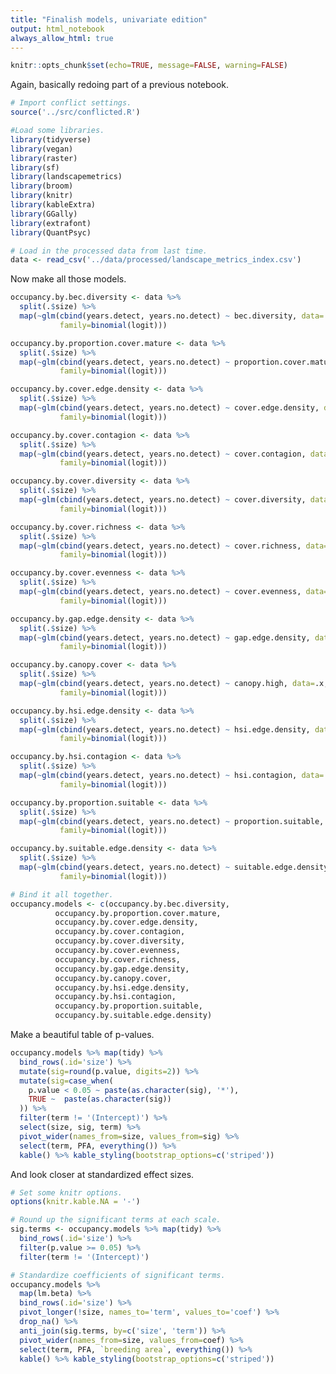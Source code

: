 ```yaml
---
title: "Finalish models, univariate edition"
output: html_notebook
always_allow_html: true
---
```


```r
knitr::opts_chunk$set(echo=TRUE, message=FALSE, warning=FALSE)
```

Again, basically redoing part of a previous notebook.

```r
# Import conflict settings.
source('../src/conflicted.R')

#Load some libraries.
library(tidyverse)
library(vegan)
library(raster)
library(sf)
library(landscapemetrics)
library(broom)
library(knitr)
library(kableExtra)
library(GGally)
library(extrafont)
library(QuantPsyc)

# Load in the processed data from last time.
data <- read_csv('../data/processed/landscape_metrics_index.csv')
```

Now make all those models.

```r
occupancy.by.bec.diversity <- data %>% 
  split(.$size) %>% 
  map(~glm(cbind(years.detect, years.no.detect) ~ bec.diversity, data=.x, 
           family=binomial(logit)))

occupancy.by.proportion.cover.mature <- data %>% 
  split(.$size) %>% 
  map(~glm(cbind(years.detect, years.no.detect) ~ proportion.cover.mature, data=.x, 
           family=binomial(logit)))

occupancy.by.cover.edge.density <- data %>% 
  split(.$size) %>% 
  map(~glm(cbind(years.detect, years.no.detect) ~ cover.edge.density, data=.x, 
           family=binomial(logit)))

occupancy.by.cover.contagion <- data %>% 
  split(.$size) %>% 
  map(~glm(cbind(years.detect, years.no.detect) ~ cover.contagion, data=.x, 
           family=binomial(logit)))

occupancy.by.cover.diversity <- data %>% 
  split(.$size) %>% 
  map(~glm(cbind(years.detect, years.no.detect) ~ cover.diversity, data=.x, 
           family=binomial(logit)))

occupancy.by.cover.richness <- data %>% 
  split(.$size) %>% 
  map(~glm(cbind(years.detect, years.no.detect) ~ cover.richness, data=.x, 
           family=binomial(logit)))

occupancy.by.cover.evenness <- data %>% 
  split(.$size) %>% 
  map(~glm(cbind(years.detect, years.no.detect) ~ cover.evenness, data=.x, 
           family=binomial(logit)))

occupancy.by.gap.edge.density <- data %>% 
  split(.$size) %>% 
  map(~glm(cbind(years.detect, years.no.detect) ~ gap.edge.density, data=.x, 
           family=binomial(logit)))

occupancy.by.canopy.cover <- data %>% 
  split(.$size) %>% 
  map(~glm(cbind(years.detect, years.no.detect) ~ canopy.high, data=.x, 
           family=binomial(logit)))

occupancy.by.hsi.edge.density <- data %>% 
  split(.$size) %>% 
  map(~glm(cbind(years.detect, years.no.detect) ~ hsi.edge.density, data=.x, 
           family=binomial(logit)))

occupancy.by.hsi.contagion <- data %>% 
  split(.$size) %>% 
  map(~glm(cbind(years.detect, years.no.detect) ~ hsi.contagion, data=.x, 
           family=binomial(logit)))

occupancy.by.proportion.suitable <- data %>% 
  split(.$size) %>% 
  map(~glm(cbind(years.detect, years.no.detect) ~ proportion.suitable, data=.x, 
           family=binomial(logit))) 

occupancy.by.suitable.edge.density <- data %>% 
  split(.$size) %>% 
  map(~glm(cbind(years.detect, years.no.detect) ~ suitable.edge.density, data=.x, 
           family=binomial(logit)))

# Bind it all together.
occupancy.models <- c(occupancy.by.bec.diversity, 
          occupancy.by.proportion.cover.mature,
          occupancy.by.cover.edge.density,
          occupancy.by.cover.contagion,
          occupancy.by.cover.diversity,
          occupancy.by.cover.evenness,
          occupancy.by.cover.richness,
          occupancy.by.gap.edge.density,
          occupancy.by.canopy.cover,
          occupancy.by.hsi.edge.density,
          occupancy.by.hsi.contagion,
          occupancy.by.proportion.suitable,
          occupancy.by.suitable.edge.density)
```

Make a beautiful table of p-values.

```r
occupancy.models %>% map(tidy) %>% 
  bind_rows(.id='size') %>% 
  mutate(sig=round(p.value, digits=2)) %>% 
  mutate(sig=case_when(
    p.value < 0.05 ~ paste(as.character(sig), '*'),
    TRUE ~  paste(as.character(sig))
  )) %>% 
  filter(term != '(Intercept)') %>% 
  select(size, sig, term) %>% 
  pivot_wider(names_from=size, values_from=sig) %>% 
  select(term, PFA, everything()) %>% 
  kable() %>% kable_styling(bootstrap_options=c('striped'))
```

And look closer at standardized effect sizes.

```r
# Set some knitr options.
options(knitr.kable.NA = '-')

# Round up the significant terms at each scale.
sig.terms <- occupancy.models %>% map(tidy) %>% 
  bind_rows(.id='size') %>% 
  filter(p.value >= 0.05) %>% 
  filter(term != '(Intercept)')

# Standardize coefficients of significant terms.
occupancy.models %>% 
  map(lm.beta) %>% 
  bind_rows(.id='size') %>% 
  pivot_longer(!size, names_to='term', values_to='coef') %>%
  drop_na() %>% 
  anti_join(sig.terms, by=c('size', 'term')) %>% 
  pivot_wider(names_from=size, values_from=coef) %>% 
  select(term, PFA, `breeding area`, everything()) %>% 
  kable() %>% kable_styling(bootstrap_options=c('striped'))
```



